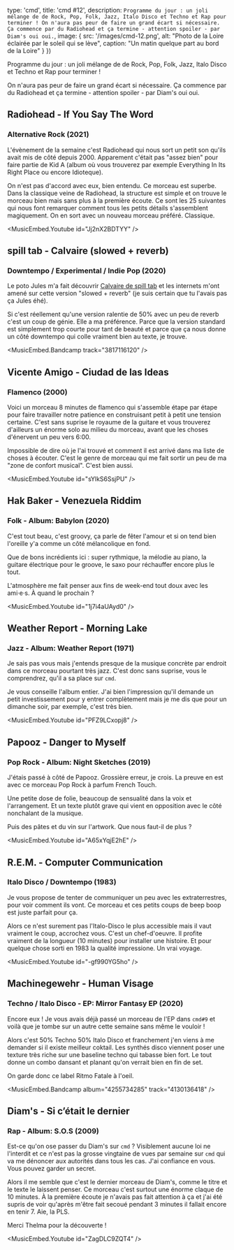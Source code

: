 

  type: 'cmd',
  title: 'cmd #12',
  description: `
Programme du jour : un joli mélange de de Rock, Pop, Folk, Jazz, Italo Disco et
Techno et Rap pour terminer !
On n'aura pas peur de faire un grand écart si nécessaire. Ça commence par du
Radiohead et ça termine - attention spoiler - par Diam's oui oui.
  `,
  image: {
    src: '/images/cmd-12.png',
    alt: "Photo de la Loire éclairée par le soleil qui se lève",
    caption: "Un matin quelque part au bord de la Loire"
  }
}) 

Programme du jour : un joli mélange de de Rock, Pop, Folk, Jazz, Italo Disco et
Techno et Rap pour terminer !

On n'aura pas peur de faire un grand écart si nécessaire. Ça commence par du
Radiohead et ça termine - attention spoiler - par Diam's oui oui.

## Radiohead - If You Say The Word 
### Alternative Rock (2021)

L'évènement de la semaine c'est Radiohead qui nous sort un petit son qu'ils
avait mis de côté depuis 2000. Apparement c'était pas "assez bien" pour faire
partie de Kid A (album où vous trouverez par exemple Everything In Its Right
Place ou encore Idioteque).

On n'est pas d'accord avec eux, bien entendu. Ce morceau est superbe. Dans la
classique veine de Radiohead, la structure est simple et on trouve le morceau
bien mais sans plus à la première écoute. Ce sont les 25 suivantes qui nous
font remarquer comment tous les petits détails s'assemblent magiquement. On en
sort avec un nouveau morceau préféré. Classique.

<MusicEmbed.Youtube id="Jj2nX2BDTYY" />


## spill tab - Calvaire (slowed + reverb)
### Downtempo / Experimental / Indie Pop (2020)

Le poto Jules m'a fait découvrir [Calvaire de spill tab](https://www.youtube.com/watch?v=prR9YVj2Ip8)
et les internets m'ont
amené sur cette version "slowed + reverb" (je suis certain que tu l'avais pas ça
Jules éhé).

Si c'est réellement qu'une version ralentie de 50% avec un peu de reverb c'est
un coup de génie. Elle a ma préférence. Parce que la
version standard est simplement trop courte pour tant de beauté et parce
que ça nous donne un côté downtempo qui colle vraiment bien au texte, je trouve.

<MusicEmbed.Bandcamp track="3817116120" />


## Vicente Amigo - Ciudad de las Ideas
### Flamenco (2000)

Voici un morceau 8 minutes de flamenco qui s'assemble étape par étape pour faire
travailler notre patience en construisant petit à petit une tension certaine.
C'est sans suprise le royaume de la guitare et vous trouverez d'ailleurs un
énorme solo au milieu du morceau, avant que les choses d'énervent un peu vers
6:00.

Impossible de dire où je l'ai trouvé et comment il est arrivé dans ma liste de
choses à écouter. C'est le genre de morceau qui me fait sortir un peu de ma "zone
de confort musical". C'est bien aussi.

<MusicEmbed.Youtube id="sYlkS6SsjPU" />


## Hak Baker - Venezuela Riddim
### Folk - Album: Babylon (2020)

C'est tout beau, c'est groovy, ça parle de fêter l'amour et si on tend bien
l'oreille y'a comme un côté mélancolique en fond.

Que de bons incrédients ici : super rythmique, la mélodie au piano, la guitare
électrique pour le groove, le saxo pour réchauffer encore plus le tout. 

L'atmosphère me fait penser aux fins de week-end tout doux avec les ami·e·s. À
quand le prochain ?

<MusicEmbed.Youtube id="1j7i4aUAyd0" />


## Weather Report - Morning Lake
### Jazz - Album: Weather Report (1971)

Je sais pas vous mais j'entends presque de la musique concrète par endroit
dans ce morceau pourtant très jazz. C'est donc sans suprise, vous le comprendrez,
qu'il a sa place sur `cmd`.

Je vous conseille l'album entier. J'ai bien l'impression qu'il demande un petit
investissement pour y entrer complètement mais je me dis que pour un dimanche
soir, par exemple, c'est très bien.

<MusicEmbed.Youtube id="PFZ9LCxopj8" />


## Papooz - Danger to Myself
### Pop Rock - Album: Night Sketches (2019)

J'étais passé à côté de Papooz. Grossière erreur, je crois. La preuve en est
avec ce morceau Pop Rock à parfum French Touch.

Une petite dose de folie, beaucoup de sensualité dans la voix et l'arrangement.
Et un texte plutôt grave qui vient en opposition avec le côté nonchalant de la
musique.

Puis des pâtes et du vin sur l'artwork. Que nous faut-il de plus ?

<MusicEmbed.Youtube id="A65xYqjE2hE" />


## R.E.M. - Computer Communication
### Italo Disco / Downtempo (1983)

Je vous propose de tenter de communiquer un peu avec les extraterrestres, pour
voir comment ils vont. Ce morceau et ces petits coups de beep boop est juste 
parfait pour ça.

Alors ce n'est surement pas l'Italo-Disco le plus accessible mais il vaut
vraiment le coup, accrochez vous. C'est un chef-d'oeuvre.
Il profite vraiment de la longueur (10 minutes)
pour installer une histoire. Et pour quelque chose sorti en 1983 la qualité
impressione. Un vrai voyage.

<MusicEmbed.Youtube id="-gf990YG5ho" />


## Machinegewehr - Human Visage
### Techno / Italo Disco - EP: Mirror Fantasy EP (2020)

Encore eux ! Je vous avais déjà passé un morceau de l'EP dans `cmd#9` et voilà
que je tombe sur un autre cette semaine sans même le vouloir !

Alors c'est 50% Techno 50% Italo Disco et franchement j'en viens à me demander
si il existe
meilleur coktail. Les synthés disco viennent poser une texture très riche sur
une baseline techno qui tabasse bien fort. Le tout donne un combo dansant et
planant qu'on verrait bien en fin de set.

On garde donc ce label Ritmo Fatale à l'oeil.

<MusicEmbed.Bandcamp album="4255734285" track="4130136418" />


## Diam's - Si c’était le dernier
### Rap - Album: S.O.S (2009)

Est-ce qu'on ose passer du Diam's sur `cmd` ? Visiblement aucune loi ne
l'interdit et ce n'est pas la grosse vingtaine de vues par semaine sur `cmd` qui
va me dénoncer aux autorités dans tous les cas. J'ai confiance en vous. Vous
pouvez garder un secret.

Alors il me semble que c'est le dernier morceau de Diam's, comme le titre et le
texte le laissent penser. Ce morceau c'est surtout une énorme claque de 10
minutes. À la première écoute je n'avais pas fait attention à ça et j'ai été
supris de voir qu'après m'être fait secoué pendant 3 minutes il fallait encore
en tenir 7. Aie, la PLS.

Merci Thelma pour la découverte !

<MusicEmbed.Youtube id="ZagDLC9ZQT4" />
